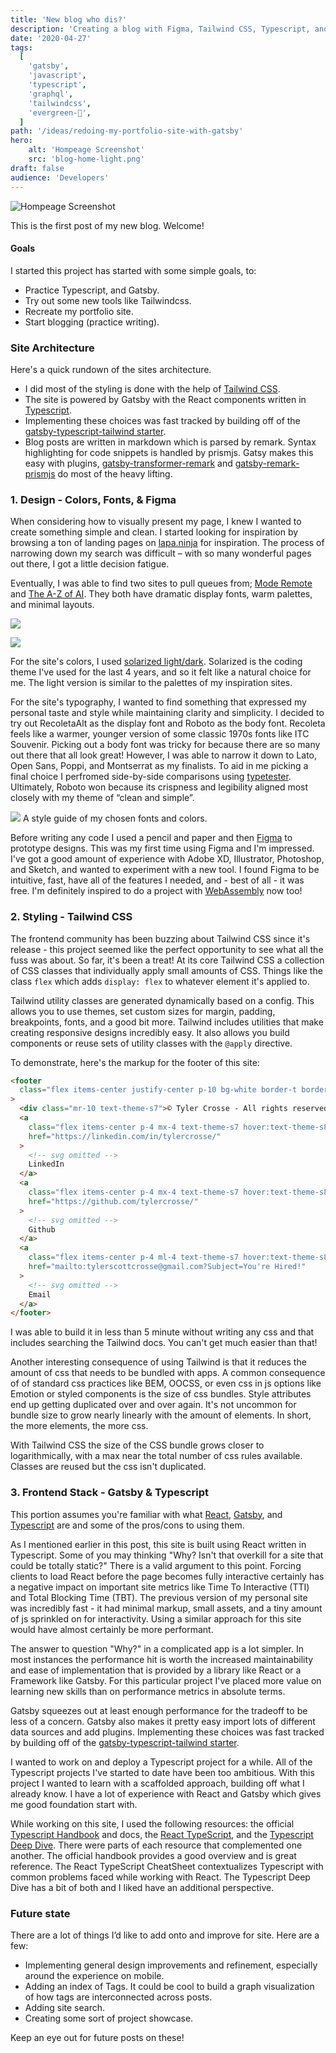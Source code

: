 ```yaml
---
title: 'New blog who dis?'
description: 'Creating a blog with Figma, Tailwind CSS, Typescript, and Gatsby (React).'
date: '2020-04-27'
tags:
  [
    'gatsby',
    'javascript',
    'typescript',
    'graphql',
    'tailwindcss',
    'evergreen-🌲',
  ]
path: '/ideas/redoing-my-portfolio-site-with-gatsby'
hero:
    alt: 'Hompeage Screenshot'
    src: 'blog-home-light.png'
draft: false
audience: 'Developers'
---
```


![Hompeage Screenshot](blog-home-light.png)

This is the first post of my new blog. Welcome!

#### Goals

I started this project has started with some simple goals, to:

- Practice Typescript, and Gatsby.
- Try out some new tools like Tailwindcss.
- Recreate my portfolio site.
- Start blogging (practice writing).

### Site Architecture

Here's a quick rundown of the sites architecture.

- I did most of the styling is done with the help of [Tailwind CSS](https://tailwindcss.com/).
- The site is powered by Gatsby with the React components written in [Typescript](https://www.typescriptlang.org/).
- Implementing these choices was fast tracked by building off of the [gatsby-typescript-tailwind starter](https://www.gatsbyjs.org/starters/impulse/gatsby-typescript-tailwind/).
- Blog posts are written in markdown which is parsed by remark. Syntax highlighting for code snippets is handled by prismjs. Gatsy makes this easy with plugins, [gatsby-transformer-remark](https://www.gatsbyjs.org/packages/gatsby-transformer-remark/) and [gatsby-remark-prismjs](https://www.gatsbyjs.org/packages/gatsby-remark-prismjs/) do most of the heavy lifting.

### 1. Design - Colors, Fonts, & Figma

When considering how to visually present my page, I knew I wanted to create something simple and clean. I started looking for inspiration by browsing a ton of landing pages on [lapa.ninja](https://www.lapa.ninja/) for inspiration. The process of narrowing down my search was difficult – with so many wonderful pages out there, I got a little decision fatigue.

Eventually, I was able to find two sites to pull queues from; [Mode Remote](https://moderemote.com/) and [The A-Z of AI](https://atozofai.withgoogle.com/intl/en-US/). They both have dramatic
display fonts, warm palettes, and minimal layouts.

![](mode-remote.png)

![](the-a-z-of-ai.png)

For the site's colors, I used [solarized light/dark](https://github.com/altercation/solarized). Solarized is the coding theme I've used for the last 4 years, and so it felt like a natural choice for me. The light version is similar to the palettes of my inspiration sites.

For the site's typography, I wanted to find something that expressed my personal taste and style while maintaining clarity and simplicity. I decided to try out RecoletaAlt as the display font and Roboto as the body font. Recoleta feels like a warmer, younger version of some classic 1970s fonts like ITC Souvenir. Picking out a body font was tricky for because there are so many out there that all look great! However, I was able to narrow it down to Lato, Open Sans, Poppi, and Montserrat as my finalists. To aid in me picking a final choice I perfromed side-by-side comparisons using [typetester](http://classic.typetester.org/). Ultimately, Roboto won because its crispness and legibility aligned most closely with my theme of “clean and simple”.

![](font-and-colors.png)
A style guide of my chosen fonts and colors.

Before writing any code I used a pencil and paper and then [Figma](https://www.figma.com/) to prototype designs. This was my first time using Figma and I'm impressed. I've got a good amount of experience with Adobe XD, Illustrator, Photoshop, and Sketch, and wanted to experiment with a new tool. I found Figma to be intuitive, fast, have all of the features I needed, and - best of all - it was free. I'm definitely inspired to do a project with [WebAssembly](https://www.figma.com/ideas/webassembly-cut-figmas-load-time-by-3x/) now too!

### 2. Styling - Tailwind CSS

The frontend community has been buzzing about Tailwind CSS since it's release - this project seemed like the perfect opportunity to see what all the fuss was about. So far, it's been a treat! At its core Tailwind CSS a collection of CSS classes that individually apply small amounts of CSS. Things like the class `flex` which adds `display: flex` to whatever element it's applied to.

Tailwind utility classes are generated dynamically based on a config. This allows you to use themes, set custom sizes for margin, padding, breakpoints, fonts, and a good bit more. Tailwind includes utilities that make creating responsive designs incredibly easy. It also allows you build components or reuse sets of utility classes with the `@apply` directive.

To demonstrate, here's the markup for the footer of this site:

```html
<footer
  class="flex items-center justify-center p-10 bg-white border-t border-theme-p2"
>
  <div class="mr-10 text-theme-s7">© Tyler Crosse - All rights reserved.</div>
  <a
    class="flex items-center p-4 mx-4 text-theme-s7 hover:text-theme-s8"
    href="https://linkedin.com/in/tylercrosse/"
  >
    <!-- svg omitted -->
    LinkedIn
  </a>
  <a
    class="flex items-center p-4 mx-4 text-theme-s7 hover:text-theme-s8"
    href="https://github.com/tylercrosse/"
  >
    <!-- svg omitted -->
    Github
  </a>
  <a
    class="flex items-center p-4 ml-4 text-theme-s7 hover:text-theme-s8"
    href="mailto:tylerscottcrosse@gmail.com?Subject=You're Hired!"
  >
    <!-- svg omitted -->
    Email
  </a>
</footer>
```

I was able to build it in less than 5 minute without writing any css and that includes searching the Tailwind docs. You can't get much easier than that!

Another interesting consequence of using Tailwind is that it reduces the amount of css that needs to be bundled with apps. A common consequence of of standard css practices like BEM, OOCSS, or even css in js options like Emotion or styled components is the size of css bundles. Style attributes end up getting duplicated over and over again. It's not uncommon for bundle size to grow nearly linearly with the amount of elements. In short, the more elements, the more css.

With Tailwind CSS the size of the CSS bundle grows closer to logarithmically, with a max near the total number of css rules available. Classes are reused but the css isn't duplicated.

### 3. Frontend Stack - Gatsby & Typescript

This portion assumes you're familiar with what [React](https://reactjs.org/), [Gatsby](https://www.gatsbyjs.org/), and [Typescript](https://www.typescriptlang.org/) are and some of the pros/cons to using them.

As I mentioned earlier in this post, this site is built using React written in Typescript. Some of you may thinking "Why? Isn't that overkill for a site that could be totally static?" There is a valid argument to this point. Forcing clients to load React before the page becomes fully interactive certainly has a negative impact on important site metrics like Time To Interactive (TTI) and Total Blocking Time (TBT). The previous version of my personal site was incredibly fast - it had minimal markup, small assets, and a tiny amount of js sprinkled on for interactivity. Using a similar approach for this site would have almost certainly be more performant.

The answer to question "Why?" in a complicated app is a lot simpler. In most instances the performance hit is worth the increased maintainability and ease of implementation that is provided by a library like React or a Framework like Gatsby. For this particular project I've placed more value on learning new skills than on performance metrics in absolute terms.

Gatsby squeezes out at least enough performance for the tradeoff to be less of a concern. Gatsby also makes it pretty easy import lots of different data sources and add plugins. Implementing these choices was fast tracked by building off of the [gatsby-typescript-tailwind starter](https://www.gatsbyjs.org/starters/impulse/gatsby-typescript-tailwind/).

I wanted to work on and deploy a Typescript project for a while. All of the Typescript projects I've started to date have been too ambitious. With this project I wanted to learn with a scaffolded approach, building off what I already know. I have a lot of experience with React and Gatsby which gives me good foundation start with.

While working on this site, I used the following resources: the official [Typescript Handbook](https://www.typescriptlang.org/v2/docs/handbook/) and docs, the [React TypeScript](https://react-typescript-cheatsheet.netlify.app/), and the [Typescript Deep Dive](https://basarat.gitbook.io/typescript/). There were parts of each resource that complemented one another. The official handbook provides a good overview and is great reference. The React TypeScript CheatSheet contextualizes Typescript with common problems faced while working with React. The Typescript Deep Dive has a bit of both and I liked have an additional perspective.

### Future state

There are a lot of things I’d like to add onto and improve for site. Here are a few:

- Implementing general design improvements and refinement, especially around the experience on mobile.
- Adding an index of Tags. It could be cool to build a graph visualization of how tags are interconnected across posts.
- Adding site search.
- Creating some sort of project showcase.

Keep an eye out for future posts on these!
